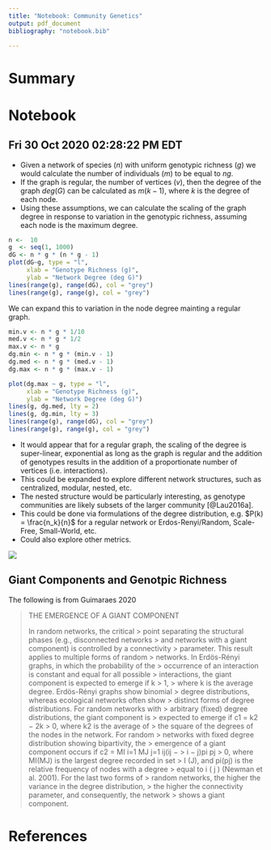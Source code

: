 ```yaml
---
title: "Notebook: Community Genetics"
output: pdf_document
bibliography: "notebook.bib"

---
```


# Summary



# Notebook

## Fri 30 Oct 2020 02:28:22 PM EDT

- Given a network of species ($n$) with uniform genotypic richness ($g$)
  we would calculate the number of individuals ($m$) to be equal to
  $ng$. 
- If the graph is regular, the number of vertices ($v$), then the
  degree of the graph $deg(G)$ can be calculated as $m(k - 1)$, where $k$ is
  the degree of each node. 
- Using these assumptions, we can calculate the scaling of the graph
  degree in response to variation in the genotypic richness, assuming
  each node is the maximum degree.
  
  
```r

n <-  10
g  <- seq(1, 1000)
dG <- n * g * (n * g - 1)
plot(dG~g, type = "l", 
     xlab = "Genotype Richness (g)", 
     ylab = "Network Degree (deg G)")
lines(range(g), range(dG), col = "grey")
lines(range(g), range(g), col = "grey")

```

We can expand this to variation in the node degree mainting a regular
graph. 

```R

min.v <- n * g * 1/10
med.v <- n * g * 1/2
max.v <- n * g
dg.min <- n * g * (min.v - 1)
dg.med <- n * g * (med.v - 1)
dg.max <- n * g * (max.v - 1)

plot(dg.max ~ g, type = "l", 
     xlab = "Genotype Richness (g)", 
     ylab = "Network Degree (deg G)")
lines(g, dg.med, lty = 2)
lines(g, dg.min, lty = 3)
lines(range(g), range(dG), col = "grey")
lines(range(g), range(g), col = "grey")

```

- It would appear that for a regular graph, the scaling of the degree is
super-linear, exponential as long as the graph is regular and the
addition of genotypes results in the addition of a proportionate
number of vertices (i.e. interactions). 
- This could be expanded to explore different network structures, such
as centralized, modular, nested, etc. 
- The nested structure would be particularly interesting, as genotype
  communities are likely subsets of the larger community [@Lau2016a].
- This could be done via formulations of the degree distribution,
	e.g. $P(k) = \frac{n_k}{n}$ for a regular network or
	Erdos-Renyi/Random, Scale-Free, Small-World, etc.
- Could also explore other metrics.

![](img/Fig_foundation_species_networks.png)

## Giant Components and Genotpic Richness

The following is from Guimaraes 2020

> THE EMERGENCE OF A GIANT COMPONENT 
> 
> In random networks, the critical > point separating the structural
> phases (e.g., disconnected networks > and networks with a giant
> component) is controlled by a connectivity > parameter. This result
> applies to multiple forms of random > networks. In Erdös-Rényi
> graphs, in which the probability of the > occurrence of an
> interaction is constant and equal for all possible > interactions,
> the giant component is expected to emerge if k > 1, > where k is the
> average degree.  Erdös-Rényi graphs show binomial > degree
> distributions, whereas ecological networks often show > distinct
> forms of degree distributions. For random networks with > arbitrary
> (fixed) degree distributions, the giant component is > expected to
> emerge if c1 = k2 − 2k > 0, where k2 is the average of > the square
> of the degrees of the nodes in the network. For random > networks
> with fixed degree distribution showing bipartivity, the > emergence
> of a giant component occurs if c2 = MI i=1 MJ j=1 ij(ij − > i − j)pi
> pj > 0, where MI(MJ) is the largest degree recorded in set > I (J),
> and pi(pj) is the relative frequency of nodes with a degree > equal
> to i ( j ) (Newman et al. 2001). For the last two forms of > random
> networks, the higher the variance in the degree distribution, > the
> higher the connectivity parameter, and consequently, the network >
> shows a giant component.

# References

<div id="refs"></div>
